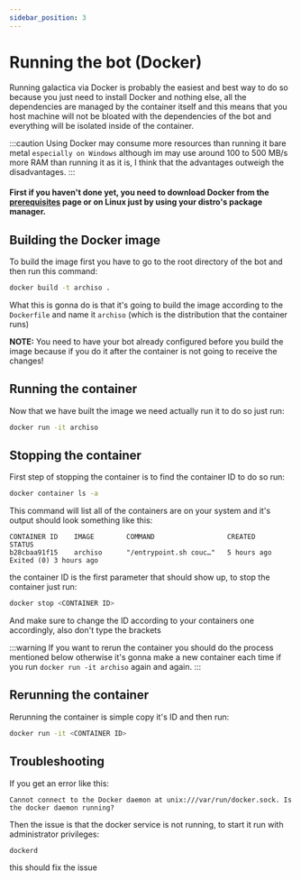 ```yaml
---
sidebar_position: 3
---
```


# Running the bot (Docker)

Running galactica via Docker is probably the easiest and best way to do so because you just need to install Docker and nothing else, all the dependencies are managed by the container itself and this means that you host machine will not be bloated with the dependencies of the bot and everything will be isolated inside of the container.

:::caution
Using Docker may consume more resources than running it bare metal `especially on Windows` although im may use around 100 to 500 MB/s more RAM than running it as it is, I think that the advantages outweigh the disadvantages.
:::

#### First if you haven't done yet, you need to download Docker from the [prerequisites](../intro.md) page or on Linux just by using your distro's package manager.

## Building the Docker image

To build the image first you have to go to the root directory of the bot and then run this command:

```bash
docker build -t archiso .
```

What this is gonna do is that it's going to build the image according to the `Dockerfile` and name it `archiso` (which is the distribution that the container runs)

**NOTE:** You need to have your bot already configured before you build the image because if you do it after the container is not going to receive the changes!

## Running the container

Now that we have built the image we need actually run it to do so just run:

```bash
docker run -it archiso
```

## Stopping the container

First step of stopping the container is to find the container ID to do so run:

```bash
docker container ls -a
```

This command will list all of the containers are on your system and it's output should look something like this:

```title="output:"
CONTAINER ID    IMAGE        COMMAND                  CREATED        STATUS
b28cbaa91f15    archiso      "/entrypoint.sh couc…"   5 hours ago    Exited (0) 3 hours ago
```

the container ID is the first parameter that should show up, to stop the container just run:

```bash
docker stop <CONTAINER ID>
```

And make sure to change the ID according to your containers one accordingly, also don't type the brackets

:::warning
If you want to rerun the container you should do the process mentioned below otherwise it's gonna make a new container each time if you run `docker run -it archiso` again and again.
:::

## Rerunning the container

Rerunning the container is simple copy it's ID and then run:

```bash
docker run -it <CONTAINER ID>
```

## Troubleshooting

If you get an error like this:

```
Cannot connect to the Docker daemon at unix:///var/run/docker.sock. Is the docker daemon running?
```

Then the issue is that the docker service is not running, to start it run with administrator privileges:

```bash
dockerd
```

this should fix the issue
